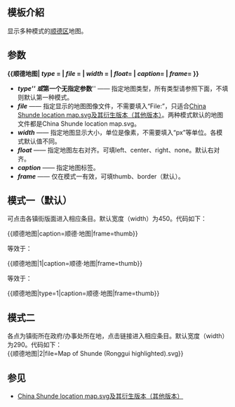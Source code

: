 <IncludeOnly><!-- 在這裡加入模板的保護標識 --></IncludeOnly>
<!-- 在本行下編輯模板說明 -->
== 模板介紹 ==
显示多种模式的[[顺德区]]地图。

== 参数 ==
'''<nowiki>{{</nowiki>顺德地图| ''type'' = | ''file'' = | ''width'' = | ''float''= | ''caption''= | ''frame''= }}'''
* '''''type''''' 或 '''''第一个无指定参数''''' —— 指定地图类型，所有类型请参照下面，不填则默认第一种模式。
* '''''file''''' —— 指定显示的地图图像文件，不需要填入“File:”，只适合[[:File:China Shunde location map.svg|China Shunde location map.svg及其衍生版本（其他版本）]]。两种模式默认的地图文件都是China Shunde location map.svg。
* '''''width''''' —— 指定地图显示大小，单位是像素，不需要填入“px”等单位。各模式默认值不同。
* '''''float''''' —— 指定地图左右对齐。可填left、center、right、none。默认右对齐。
* '''''caption''''' —— 指定地图标签。
* '''''frame''''' —— 仅在模式一有效，可填thumb、border（默认）。

== 模式一（默认） ==
{{顺德地图|caption=顺德·地图|frame=thumb}}
可点击各镇街版面进入相应条目。默认宽度（width）为450。代码如下：

<nowiki>{{</nowiki>顺德地图|caption=顺德·地图|frame=thumb}}

等效于：

<nowiki>{{</nowiki>顺德地图|1|caption=顺德·地图|frame=thumb}}

等效于：

<nowiki>{{</nowiki>顺德地图|type=1|caption=顺德·地图|frame=thumb}}

{{clear}}

== 模式二 ==
{{顺德地图|2|file=Map of Shunde (Ronggui highlighted).svg}}
各点为镇街所在政府/办事处所在地，点击链接进入相应条目。默认宽度（width）为290。代码如下：<br />
<nowiki>{{顺德地图|2|file=Map of Shunde (Ronggui highlighted).svg}}</nowiki>

{{clear}}

== 参见 ==
* [[:File:China Shunde location map.svg|China Shunde location map.svg及其衍生版本（其他版本）]]

<IncludeOnly>
<!-- 本行下加入模板的分類 -->

<!-- 本行下加入模板的跨語言鏈接 -->

</IncludeOnly>